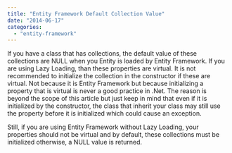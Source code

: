 ```yaml
---
title: "Entity Framework Default Collection Value"
date: "2014-06-17"
categories: 
  - "entity-framework"
---
```


If you have a class that has collections, the default value of these collections are NULL when you Entity is loaded by Entity Framework. If you are using Lazy Loading, than these properties are virtual. It is not recommended to initialize the collection in the constructor if these are virtual. Not because it is Entity Framework but because initializing a property that is virtual is never a good practice in .Net. The reason is beyond the scope of this article but just keep in mind that even if it is initialized by the constructor, the class that inherit your class may still use the property before it is initialized which could cause an exception.

Still, if you are using Entity Framework without Lazy Loading, your properties should not be virtual and by default, these collections must be initialized otherwise, a NULL value is returned.
